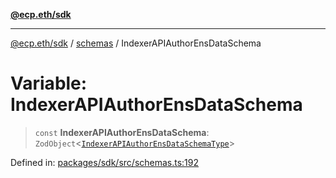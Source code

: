 [**@ecp.eth/sdk**](/sdk-reference/index.mdx)

***

[@ecp.eth/sdk](/sdk-reference/index.mdx) / [schemas](/sdk-reference/schemas/index.mdx) / IndexerAPIAuthorEnsDataSchema

# Variable: IndexerAPIAuthorEnsDataSchema

> `const` **IndexerAPIAuthorEnsDataSchema**: `ZodObject`\<[`IndexerAPIAuthorEnsDataSchemaType`](/sdk-reference/schemas/type-aliases/IndexerAPIAuthorEnsDataSchemaType.mdx)\>

Defined in: [packages/sdk/src/schemas.ts:192](https://github.com/ecp-eth/comments-monorepo/blob/main/packages/sdk/src/schemas.ts#L192)
